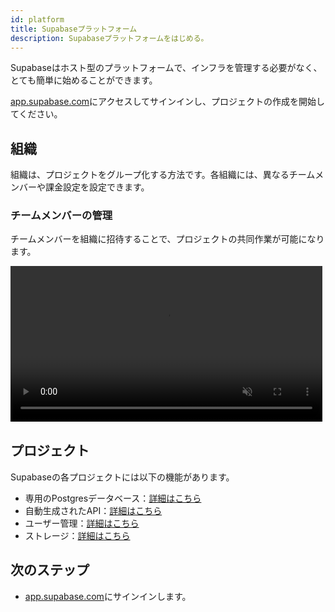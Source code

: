 ```yaml
---
id: platform
title: Supabaseプラットフォーム
description: Supabaseプラットフォームをはじめる。
---
```



Supabaseはホスト型のプラットフォームで、インフラを管理する必要がなく、とても簡単に始めることができます。

[app.supabase.com](https://app.supabase.com)にアクセスしてサインインし、プロジェクトの作成を開始してください。

## 組織

組織は、プロジェクトをグループ化する方法です。各組織には、異なるチームメンバーや課金設定を設定できます。

### チームメンバーの管理

チームメンバーを組織に招待することで、プロジェクトの共同作業が可能になります。

<video width="99%" muted playsInline controls="true">
<source src="/docs/videos/invite-team.mp4" type="video/mp4" muted playsInline />
</video>

## プロジェクト

Supabaseの各プロジェクトには以下の機能があります。

- 専用のPostgresデータベース：[詳細はこちら](/docs/guides/database)
- 自動生成されたAPI：[詳細はこちら](/docs/guides/api)
- ユーザー管理：[詳細はこちら](/docs/guides/auth)
- ストレージ：[詳細はこちら](/docs/guides/storage)

## 次のステップ

- [app.supabase.com](https://app.supabase.com)にサインインします。

